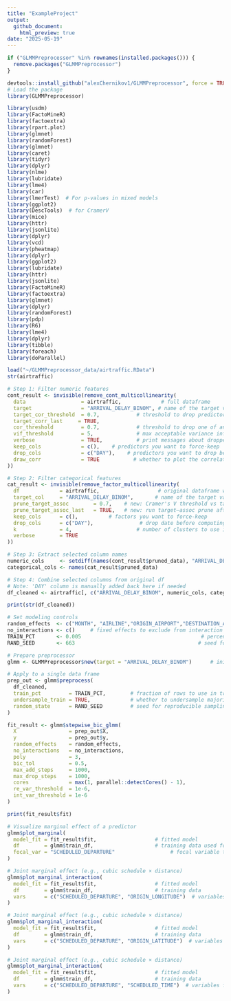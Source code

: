 ```yaml
---
title: "ExampleProject"
output:
  github_document:
    html_preview: true
date: "2025-05-19"
---
```



```r
if ("GLMMPreprocessor" %in% rownames(installed.packages())) {
  remove.packages("GLMMPreprocessor")
}

devtools::install_github("alexChernikov1/GLMMPreprocessor", force = TRUE, upgrade = "never")
# Load the package
library(GLMMPreprocessor)

library(usdm)
library(FactoMineR)
library(factoextra)
library(rpart.plot)
library(glmnet)
library(randomForest)
library(glmnet)
library(caret)
library(tidyr)
library(dplyr)
library(nlme)
library(lubridate)
library(lme4)
library(car)
library(lmerTest)  # For p-values in mixed models
library(ggplot2)
library(DescTools)  # for CramerV
library(mice)
library(httr)
library(jsonlite)
library(dplyr)
library(vcd)  
library(pheatmap)
library(dplyr)
library(ggplot2)
library(lubridate)
library(httr)
library(jsonlite)
library(FactoMineR)
library(factoextra)
library(glmnet)
library(dplyr)
library(randomForest)
library(pdp)
library(R6)
library(lme4)
library(dplyr)
library(tibble)
library(foreach)
library(doParallel)
```

```r
load("~/GLMMPreprocessor_data/airtraffic.RData")
str(airtraffic)
```

```r
# Step 1: Filter numeric features
cont_result <- invisible(remove_cont_multicollinearity(
  data                  = airtraffic,             # full dataframe
  target                = "ARRIVAL_DELAY_BINOM", # name of the target variable (must be 0/1 numeric or binary factor)
  target_cor_threshold  = 0.7,            # threshold to drop predictors highly correlated with target
  target_corr_last     = TRUE,
  cor_threshold         = 0.7,            # threshold to drop one of any two highly correlated predictors
  vif_threshold         = 5,              # max acceptable variance inflation factor
  verbose               = TRUE,           # print messages about dropped variables
  keep_cols             = c(),    # predictors you want to force-keep
  drop_cols             = c("DAY"),    # predictors you want to drop before filtering
  draw_corr             = TRUE           # whether to plot the correlation heatmap
))
```

```r
# Step 2: Filter categorical features
cat_result <- invisible(remove_factor_multicollinearity(
  df             = airtraffic,                   # original dataframe with factors
  target_col     = "ARRIVAL_DELAY_BINOM",       # name of the target variable
  prune_target_assoc        = 0.7,    # new: Cramer's V threshold vs target
  prune_target_assoc_last   = TRUE,   # new: run target–assoc prune after clustering?
  keep_cols      = c(),          # factors you want to force-keep
  drop_cols      = c("DAY"),               # drop date before computing factor similarity
  k              = 4,                     # number of clusters to use in hierarchical clustering
  verbose        = TRUE
))
```

```r
# Step 3: Extract selected column names
numeric_cols     <- setdiff(names(cont_result$pruned_data), "ARRIVAL_DELAY_BINOM")  # selected numeric features
categorical_cols <- names(cat_result$pruned_data)                                   # selected factor features

# Step 4: Combine selected columns from original df
# Note: 'DAY' column is manually added back here if needed
df_cleaned <- airtraffic[, c("ARRIVAL_DELAY_BINOM", numeric_cols, categorical_cols), drop = FALSE]
```

```r
print(str(df_cleaned))
```
```r
# Set modeling controls
random_effects  <- c("MONTH", "AIRLINE","ORIGIN_AIRPORT","DESTINATION_AIRPORT")   # grouping variables for random effects
no_interactions <- c()     # fixed effects to exclude from interaction terms
TRAIN_PCT       <- 0.005                                       # percentage of data to use for training
RAND_SEED       <- 663                                        # seed for reproducibility

# Prepare preprocessor
glmm <- GLMMPreprocessor$new(target = "ARRIVAL_DELAY_BINOM")      # initialize with binary target variable

# Apply to a single data frame
prep_out <- glmm$preprocess(
  df_cleaned,
  train_pct         = TRAIN_PCT,        # fraction of rows to use in training set
  undersample_train = TRUE,             # whether to undersample majority class
  random_state      = RAND_SEED         # seed for reproducible sampling
)
```

```r
fit_result <- glmm$stepwise_bic_glmm(
  X                 = prep_out$X,
  y                 = prep_out$y,
  random_effects    = random_effects,
  no_interactions   = no_interactions,
  poly              = 3,
  bic_tol           = 0.5,
  max_add_steps     = 1000,
  max_drop_steps    = 1000,
  cores             = max(1, parallel::detectCores() - 1),
  re_var_threshold  = 1e-6,
  int_var_threshold = 1e-6
)
```

```r
print(fit_result$fit)
```

```r
# Visualize marginal effect of a predictor
glmm$plot_marginal(
  model_fit = fit_result$fit,                   # fitted model
  df        = glmm$train_df,                    # training data used for centering/scaling
  focal_var = "SCHEDULED_DEPARTURE"                  # focal variable to visualize
)
```

```r
# Joint marginal effect (e.g., cubic schedule × distance)
glmm$plot_marginal_interaction(
  model_fit = fit_result$fit,                   # fitted model
  df        = glmm$train_df,                    # training data
  vars      = c("SCHEDULED_DEPARTURE", "ORIGIN_LONGITUDE")  # variables for interaction plot
)
```
```r
# Joint marginal effect (e.g., cubic schedule × distance)
glmm$plot_marginal_interaction(
  model_fit = fit_result$fit,                   # fitted model
  df        = glmm$train_df,                    # training data
  vars      = c("SCHEDULED_DEPARTURE", "ORIGIN_LATITUDE")  # variables for interaction plot
)
```

```r
# Joint marginal effect (e.g., cubic schedule × distance)
glmm$plot_marginal_interaction(
  model_fit = fit_result$fit,                   # fitted model
  df        = glmm$train_df,                    # training data
  vars      = c("SCHEDULED_DEPARTURE", "SCHEDULED_TIME")  # variables for interaction plot
)
```
